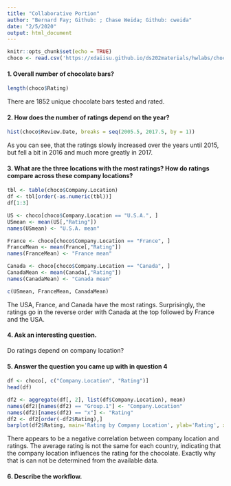 ```yaml
---
title: "Collaborative Portion"
author: "Bernard Fay; Github: ; Chase Weida; Github: cweida"
date: "2/5/2020"
output: html_document
---
```


```r
knitr::opts_chunk$set(echo = TRUE)
choco <- read.csv('https://xdaiisu.github.io/ds202materials/hwlabs/choco.csv')
```

#### 1. Overall number of chocolate bars?
```r
length(choco$Rating)
```

There are 1852 unique chocolate bars tested and rated.


#### 2. How does the number of ratings depend on the year?
```r
hist(choco$Review.Date, breaks = seq(2005.5, 2017.5, by = 1))
```

As you can see, that the ratings slowly increased over the years until 2015, but fell a bit in 2016 and much more greatly in 2017.

#### 3. What are the three locations with the most ratings? How do ratings compare across these company locations?

```r
tbl <- table(choco$Company.Location)
df <- tbl[order(-as.numeric(tbl))]
df[1:3]

US <- choco[choco$Company.Location == "U.S.A.", ]
USmean <- mean(US[,"Rating"])
names(USmean) <- "U.S.A. mean"

France <- choco[choco$Company.Location == "France", ]
FranceMean <- mean(France[,"Rating"])
names(FranceMean) <- "France mean"

Canada <- choco[choco$Company.Location == "Canada", ]
CanadaMean <- mean(Canada[,"Rating"])
names(CanadaMean) <- "Canada mean"

c(USmean, FranceMean, CanadaMean)
```

The USA, France, and Canada have the most ratings. Surprisingly, the ratings go in the reverse order with Canada at the top followed by France and the USA.

#### 4. Ask an interesting question.

Do ratings depend on company location?

#### 5. Answer the question you came up with in question 4

```r
df <- choco[, c("Company.Location", "Rating")]
head(df)

df2 <- aggregate(df[, 2], list(df$Company.Location), mean)
names(df2)[names(df2) == "Group.1"] <- "Company.Location"
names(df2)[names(df2) == "x"] <- "Rating"
df2 <- df2[order(-df2$Rating),]
barplot(df2$Rating, main='Rating by Company Location', ylab='Rating', xlab='Company Location', names.arg=df2$Company.Location)
```

There appears to be a negative correlation between company location and ratings. The average rating is not the same for each country, indicating that the company location influences the rating for the chocolate. Exactly why that is can not be determined from the available data.

#### 6. Describe the workflow.
